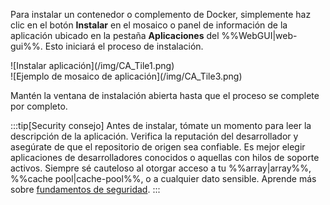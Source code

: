 Para instalar un contenedor o complemento de Docker, simplemente haz clic en el botón **Instalar** en el mosaico o panel de información de la aplicación ubicado en la pestaña **Aplicaciones** del %%WebGUI|web-gui%%. Esto iniciará el proceso de instalación.

<div style={{ margin: 'auto', maxWidth: '800px', display: 'flex', flexDirection: 'row', justifyContent: 'center', gap: '20px', alignItems: 'flex-start' }}>
  <div style={{ maxWidth: '390px', display: 'flex', flexDirection: 'column', alignItems: 'center' }}>
    ![Instalar aplicación](/img/CA_Tile1.png)
  </div>

  <div style={{ maxWidth: '390px', display: 'flex', flexDirection: 'column', alignItems: 'center' }}>
    ![Ejemplo de mosaico de aplicación](/img/CA_Tile3.png)
  </div>
</div>

Mantén la ventana de instalación abierta hasta que el proceso se complete por completo.

:::tip[Security consejo]
Antes de instalar, tómate un momento para leer la descripción de la aplicación. Verifica la reputación del desarrollador y asegúrate de que el repositorio de origen sea confiable. Es mejor elegir aplicaciones de desarrolladores conocidos o aquellas con hilos de soporte activos. Siempre sé cauteloso al otorgar acceso a tu %%array|array%%, %%cache pool|cache-pool%%, o a cualquier dato sensible. Aprende más sobre [fundamentos de seguridad](../../../system-administration/secure-your-server/security-fundamentals.mdx).
:::
